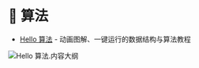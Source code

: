 # 🤔 算法 

- [Hello 算法](https://www.hello-algo.com/) - 动画图解、一键运行的数据结构与算法教程

![Hello 算法.内容大纲](https://www.hello-algo.com/chapter_preface/about_the_book.assets/hello_algo_mindmap.jpg)
